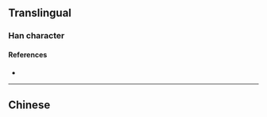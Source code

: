 {{character info}}
{{character info|0x2F9CA}}
==Translingual==

===Han character===
{{Han char|rn=13|rad=冂|as=09|sn=11|four=|canj=ABUU|ids=⿱⺜見}}

====References====
* {{Han ref|kx=0129.290|hdz=21512.100|uh=34BB|ud=13499}}

----

==Chinese==
{{zh-see|冒|v}}